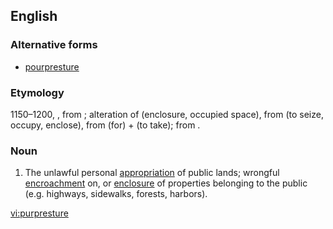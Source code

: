 ==English==

===Alternative forms===
* [[pourpresture]] {{rare}}

===Etymology===
1150–1200, {{etyl|enm}}, from {{etyl|xno}}; alteration of {{etyl|fro}} {{term|porpresure}} (enclosure, occupied space), from {{term|porprendre}} (to seize, occupy, enclose), from {{term|por-}} (for) + {{term|prendre}} (to take); from {{etyl|la}} {{term|prehendere}}.

===Noun===
{{en-noun}}

# The unlawful personal [[appropriation]] of public lands; wrongful [[encroachment]] on, or [[enclosure]] of properties belonging to the public (e.g. highways, sidewalks, forests, harbors).

[[vi:purpresture]]